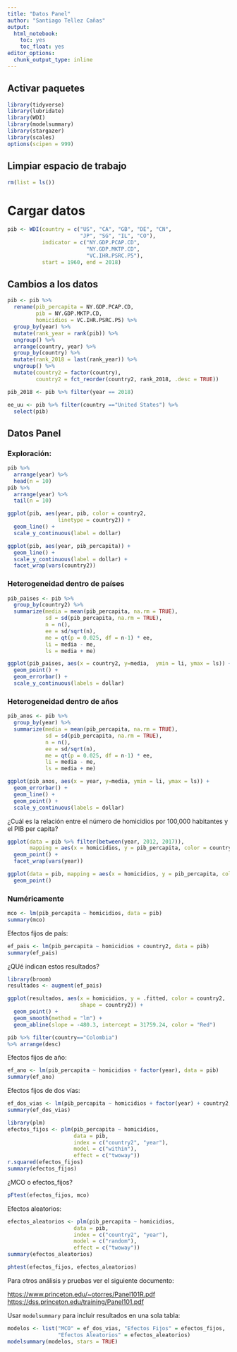 ```yaml
---
title: "Datos Panel"
author: "Santiago Tellez Cañas"
output: 
  html_notebook:
    toc: yes
    toc_float: yes
editor_options: 
  chunk_output_type: inline
---
```


## Activar paquetes

```r
library(tidyverse)
library(lubridate)
library(WDI)
library(modelsummary)
library(stargazer)
library(scales)
options(scipen = 999)
```

## Limpiar espacio de trabajo

```r
rm(list = ls())
```

# Cargar datos

```r
pib <- WDI(country = c("US", "CA", "GB", "DE", "CN", 
                       "JP", "SG", "IL", "CO"), 
           indicator = c("NY.GDP.PCAP.CD", 
                         "NY.GDP.MKTP.CD", 
                         "VC.IHR.PSRC.P5"), 
           start = 1960, end = 2018)
```

## Cambios a los datos

```r
pib <- pib %>% 
  rename(pib_percapita = NY.GDP.PCAP.CD, 
         pib = NY.GDP.MKTP.CD, 
         homicidios = VC.IHR.PSRC.P5) %>%  
  group_by(year) %>% 
  mutate(rank_year = rank(pib)) %>% 
  ungroup() %>% 
  arrange(country, year) %>% 
  group_by(country) %>% 
  mutate(rank_2018 = last(rank_year)) %>% 
  ungroup() %>% 
  mutate(country2 = factor(country), 
         country2 = fct_reorder(country2, rank_2018, .desc = TRUE))
```

```r
pib_2018 <- pib %>% filter(year == 2018)

ee_uu <- pib %>% filter(country =="United States") %>% 
  select(pib)
```

## Datos Panel

### Exploración:

```r
pib %>% 
  arrange(year) %>% 
  head(n = 10)
pib %>% 
  arrange(year) %>% 
  tail(n = 10)
```

```r
ggplot(pib, aes(year, pib, color = country2, 
                linetype = country2)) + 
  geom_line() + 
  scale_y_continuous(label = dollar)
```

```r
ggplot(pib, aes(year, pib_percapita)) + 
  geom_line() + 
  scale_y_continuous(label = dollar) + 
  facet_wrap(vars(country2))
```

### Heterogeneidad dentro de países

```r
pib_paises <- pib %>% 
  group_by(country2) %>% 
  summarize(media = mean(pib_percapita, na.rm = TRUE), 
            sd = sd(pib_percapita, na.rm = TRUE), 
            n = n(), 
            ee = sd/sqrt(n), 
            me = qt(p = 0.025, df = n-1) * ee, 
            li = media - me,
            ls = media + me)
```

```r
ggplot(pib_paises, aes(x = country2, y=media,  ymin = li, ymax = ls)) + 
  geom_point() + 
  geom_errorbar() + 
  scale_y_continuous(labels = dollar)
```

### Heterogeneidad dentro de años

```r
pib_anos <- pib %>% 
  group_by(year) %>% 
  summarize(media = mean(pib_percapita, na.rm = TRUE), 
            sd = sd(pib_percapita, na.rm = TRUE), 
            n = n(), 
            ee = sd/sqrt(n), 
            me = qt(p = 0.025, df = n-1) * ee, 
            li = media - me,
            ls = media + me)
```

```r
ggplot(pib_anos, aes(x = year, y=media, ymin = li, ymax = ls)) + 
  geom_errorbar() + 
  geom_line() +
  geom_point() + 
  scale_y_continuous(labels = dollar)
```

¿Cuál es la relación entre el número de homicidios por 100,000 habitantes y el PIB per capita?

```r
ggplot(data = pib %>% filter(between(year, 2012, 2017)), 
       mapping = aes(x = homicidios, y = pib_percapita, color = country2)) + 
  geom_point() + 
  facet_wrap(vars(year))
```

```r
ggplot(data = pib, mapping = aes(x = homicidios, y = pib_percapita, color = country2, alpha =year)) + 
  geom_point()
```

### Numéricamente

```r
mco <- lm(pib_percapita ~ homicidios, data = pib)
summary(mco)


```

Efectos fijos de país:

```r
ef_pais <- lm(pib_percapita ~ homicidios + country2, data = pib)
summary(ef_pais)
```

¿QUé indican estos resultados?

```r
library(broom)
resultados <- augment(ef_pais)

ggplot(resultados, aes(x = homicidios, y = .fitted, color = country2, 
                       shape = country2)) + 
  geom_point() + 
  geom_smooth(method = "lm") +
  geom_abline(slope = -480.3, intercept = 31759.24, color = "Red")
```
```r
pib %>% filter(country=="Colombia")
%>% arrange(desc)
```


Efectos fijos de año:

```r
ef_ano <- lm(pib_percapita ~ homicidios + factor(year), data = pib)
summary(ef_ano)
```

Efectos fijos de dos vías:

```r
ef_dos_vias <- lm(pib_percapita ~ homicidios + factor(year) + country2, data = pib)
summary(ef_dos_vias)
```

```r
library(plm)
efectos_fijos <- plm(pib_percapita ~ homicidios, 
                     data = pib, 
                     index = c("country2", "year"), 
                     model = c("within"), 
                     effect = c("twoway"))
r.squared(efectos_fijos)
summary(efectos_fijos)
```

¿MCO o efectos_fijos?

```r
pFtest(efectos_fijos, mco)
```

Efectos aleatorios:

```r
efectos_aleatorios <- plm(pib_percapita ~ homicidios, 
                     data = pib, 
                     index = c("country2", "year"), 
                     model = c("random"), 
                     effect = c("twoway"))
summary(efectos_aleatorios)
```

```r
phtest(efectos_fijos, efectos_aleatorios)
```

Para otros análisis y pruebas ver el siguiente documento:

<https://www.princeton.edu/~otorres/Panel101R.pdf> <https://dss.princeton.edu/training/Panel101.pdf>

Usar `modelsummary` para incluir resultados en una sola tabla:

```r
modelos <- list("MCO" = ef_dos_vias, "Efectos Fijos" = efectos_fijos, 
                "Efectos Aleatorios" = efectos_aleatorios)
modelsummary(modelos, stars = TRUE)
```
